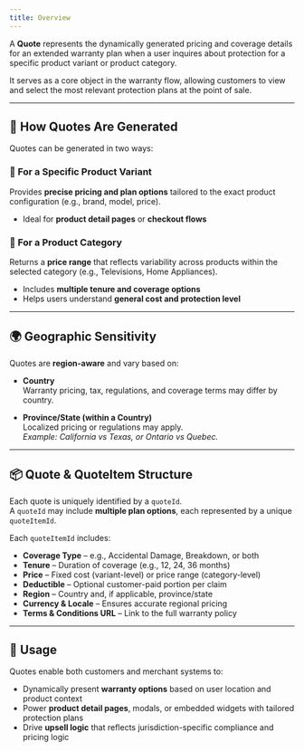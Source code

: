 ```yaml
---
title: Overview
---
```



A **Quote** represents the dynamically generated pricing and coverage details for an extended warranty plan when a user inquires about protection for a specific product variant or product category.

It serves as a core object in the warranty flow, allowing customers to view and select the most relevant protection plans at the point of sale.

---

## 🧩 How Quotes Are Generated

Quotes can be generated in two ways:

### 🔹 For a Specific Product Variant

Provides **precise pricing and plan options** tailored to the exact product configuration (e.g., brand, model, price).

- Ideal for **product detail pages** or **checkout flows**

### 🔹 For a Product Category

Returns a **price range** that reflects variability across products within the selected category (e.g., Televisions, Home Appliances).

- Includes **multiple tenure and coverage options**
- Helps users understand **general cost and protection level**

---

## 🌍 Geographic Sensitivity

Quotes are **region-aware** and vary based on:

- **Country**  
  Warranty pricing, tax, regulations, and coverage terms may differ by country.

- **Province/State (within a Country)**  
  Localized pricing or regulations may apply.  
  _Example: California vs Texas, or Ontario vs Quebec._

---

## 📦 Quote & QuoteItem Structure

Each quote is uniquely identified by a `quoteId`.  
A `quoteId` may include **multiple plan options**, each represented by a unique `quoteItemId`.

Each `quoteItemId` includes:

- **Coverage Type** – e.g., Accidental Damage, Breakdown, or both  
- **Tenure** – Duration of coverage (e.g., 12, 24, 36 months)  
- **Price** – Fixed cost (variant-level) or price range (category-level)  
- **Deductible** – Optional customer-paid portion per claim  
- **Region** – Country and, if applicable, province/state  
- **Currency & Locale** – Ensures accurate regional pricing  
- **Terms & Conditions URL** – Link to the full warranty policy  

---

## 🚀 Usage

Quotes enable both customers and merchant systems to:

- Dynamically present **warranty options** based on user location and product context  
- Power **product detail pages**, modals, or embedded widgets with tailored protection plans  
- Drive **upsell logic** that reflects jurisdiction-specific compliance and pricing logic
